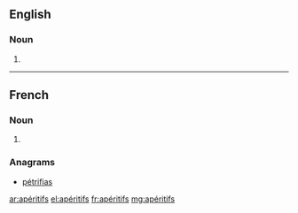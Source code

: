==English==

===Noun===
{{head|en|plural}}

# {{plural of|apéritif|lang=en}}
----
==French==

===Noun===
{{head|fr|plural|g=?}}

# {{plural of|apéritif|lang=fr}}

===Anagrams===
* [[pétrifias#French|pétrifias]]

[[ar:apéritifs]]
[[el:apéritifs]]
[[fr:apéritifs]]
[[mg:apéritifs]]